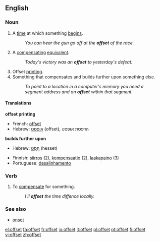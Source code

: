 ==English==

===Noun===
{{en-noun}}

# A [[time]] at which something [[begin]]s.
#: ''You can hear the gun go off at the '''offset''' of the race.''
# A [[compensating]] [[equivalent]].
#: ''Today's victory was an '''offset''' to yesterday's defeat.''
# Offset [[printing]].
# Something that compensates and builds further upon something else.
#: ''To point to a location in a computer's memory you need a segment address and an '''offset''' within that segment.''

====Translations====
'''offset printing'''
{{top}}
*French: [[offset]]
*Hebrew: [[אופסט]] (offset), הדפסת אופסט
{{bottom}}

'''builds further upon'''
{{top}}
*Hebrew: [[היסט|הֵסֶט]] (hesset)
{{bottom}}

{{rfc-trans}}
*Finnish: [[siirros]] (2), [[kompensaatio]] (2), [[laakapaino]] (3)
*Portuguese: [[desalinhamento]]

===Verb===
{{en-verb|offsets|offsetting|offset}}

# To [[compensate]] for something.
#:''I'll '''offset''' the time diffence locally.''

===See also===
*[[onset]]

[[el:offset]]
[[fa:offset]]
[[fr:offset]]
[[io:offset]]
[[it:offset]]
[[pl:offset]]
[[pt:offset]]
[[fi:offset]]
[[vi:offset]]
[[zh:offset]]